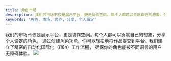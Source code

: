 ```yaml
---
title: 角色市场
description: 我们的市场不仅是展示平台，更是协作空间。每个人都可以贡献自己的想象，分享个人设定的角色。
keywords: '角色, 市场, 协作, 分享, 个人设定'
---
```



<Info>
我们的市场不仅是展示平台，更是协作空间。每个人都可以贡献自己的想象，分享个人设定的角色。
通过创建角色功能，你可以轻松地将作品提交到平台。我们建立了精密的自动化国际化（i18n）工作流程，
确保你的角色能被不同语言的用户无障碍体验。
</Info>

<Frame>
  <img src="https://oss.vidol.chat/assets/83562d0fdcb90a39eddff656dddfefef.webp" />
</Frame>
